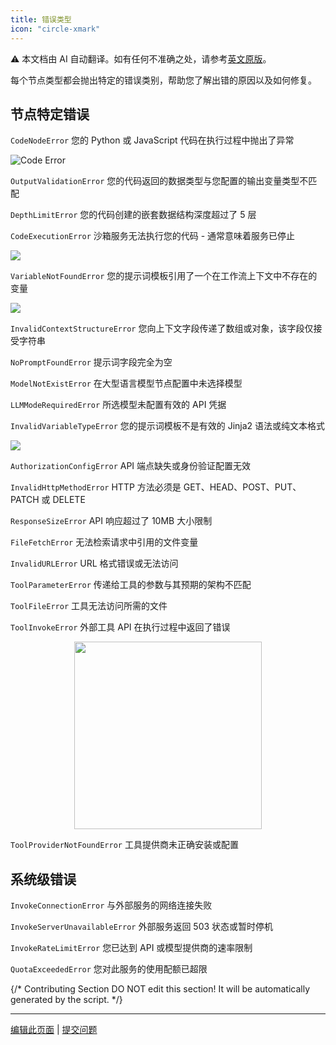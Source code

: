 ```yaml
---
title: 错误类型
icon: "circle-xmark"
---
```


<Note> ⚠️ 本文档由 AI 自动翻译。如有任何不准确之处，请参考[英文原版](/en/documentation/pages/debug/error-type)。</Note>


每个节点类型都会抛出特定的错误类别，帮助您了解出错的原因以及如何修复。

## 节点特定错误

<Tabs>
<Tab title="Code" icon="code">

`CodeNodeError`
<Info>您的 Python 或 JavaScript 代码在执行过程中抛出了异常</Info>

![Code Error](https://assets-docs.dify.ai/2024/12/c86b11af7f92368180ea1bac38d77083.png)

`OutputValidationError`
<Info>您的代码返回的数据类型与您配置的输出变量类型不匹配</Info>

`DepthLimitError`
<Info>您的代码创建的嵌套数据结构深度超过了 5 层</Info>

`CodeExecutionError`
<Info>沙箱服务无法执行您的代码 - 通常意味着服务已停止</Info>

![](https://assets-docs.dify.ai/2024/12/ab8cae01a590b037017dfe9ea4dbbb8b.png)

</Tab>
<Tab title="LLM" icon="brain">

`VariableNotFoundError`
<Info>您的提示词模板引用了一个在工作流上下文中不存在的变量</Info>

![](https://assets-docs.dify.ai/2024/12/f20c5fbde345144de6183374ab277662.png)

`InvalidContextStructureError`
<Info>您向上下文字段传递了数组或对象，该字段仅接受字符串</Info>

`NoPromptFoundError`
<Info>提示词字段完全为空</Info>

`ModelNotExistError`
<Info>在大型语言模型节点配置中未选择模型</Info>

`LLMModeRequiredError`
<Info>所选模型未配置有效的 API 凭据</Info>

`InvalidVariableTypeError`
<Info>您的提示词模板不是有效的 Jinja2 语法或纯文本格式</Info>

![](https://assets-docs.dify.ai/2024/12/9882f7a5ee544508ba11b51fb469a911.png)

</Tab>
<Tab title="HTTP Request" icon="globe">

`AuthorizationConfigError`
<Info>API 端点缺失或身份验证配置无效</Info>

`InvalidHttpMethodError`
<Info>HTTP 方法必须是 GET、HEAD、POST、PUT、PATCH 或 DELETE</Info>

`ResponseSizeError`
<Info>API 响应超过了 10MB 大小限制</Info>

`FileFetchError`
<Info>无法检索请求中引用的文件变量</Info>

`InvalidURLError`
<Info>URL 格式错误或无法访问</Info>

</Tab>
<Tab title="Tool" icon="wrench">

`ToolParameterError`
<Info>传递给工具的参数与其预期的架构不匹配</Info>

`ToolFileError`
<Info>工具无法访问所需的文件</Info>

`ToolInvokeError`
<Info>外部工具 API 在执行过程中返回了错误</Info>

<p align="center">
<img src="https://assets-docs.dify.ai/2024/12/84af0831b7cb23e64159dfbba80e9b28.jpg" width="300" />
</p>

`ToolProviderNotFoundError`
<Info>工具提供商未正确安装或配置</Info>

</Tab>
</Tabs>

## 系统级错误

`InvokeConnectionError`
<Info>与外部服务的网络连接失败</Info>

`InvokeServerUnavailableError` 
<Info>外部服务返回 503 状态或暂时停机</Info>

`InvokeRateLimitError`
<Info>您已达到 API 或模型提供商的速率限制</Info>

`QuotaExceededError`
<Info>您对此服务的使用配额已超限</Info>

{/*
Contributing Section
DO NOT edit this section!
It will be automatically generated by the script.
*/}

---

[编辑此页面](https://github.com/langgenius/dify-docs/edit/main/zh-hans/documentation/pages/debug/error-type.mdx) | [提交问题](https://github.com/langgenius/dify-docs/issues/new?template=docs.yml)


